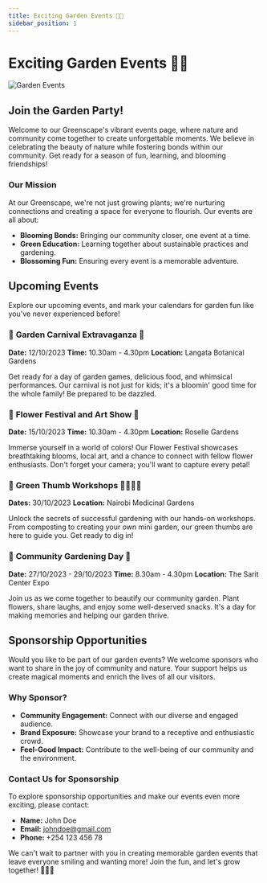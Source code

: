 ```yaml
---
title: Exciting Garden Events 🌼🎉
sidebar_position: 1
---
```


# Exciting Garden Events 🌼🎉

![Garden Events](https://github.com/jannelson36/GreenScape/blob/main/static/Discover%20The%20Joy%20Of%20Gardening-modified.png?raw=true)

## Join the Garden Party!

Welcome to our Greenscape's vibrant events page, where nature and community come together to create unforgettable moments. We believe in celebrating the beauty of nature while fostering bonds within our community. Get ready for a season of fun, learning, and blooming friendships!

### Our Mission

At our Greenscape, we're not just growing plants; we're nurturing connections and creating a space for everyone to flourish. Our events are all about:

- **Blooming Bonds:** Bringing our community closer, one event at a time.
- **Green Education:** Learning together about sustainable practices and gardening.
- **Blossoming Fun:** Ensuring every event is a memorable adventure.

## Upcoming Events

Explore our upcoming events, and mark your calendars for garden fun like you've never experienced before!

### 🌻 **Garden Carnival Extravaganza** 🎪

**Date:** 12/10/2023
**Time:** 10.30am - 4.30pm
**Location:** Langata Botanical Gardens

Get ready for a day of garden games, delicious food, and whimsical performances. Our carnival is not just for kids; it's a bloomin' good time for the whole family! Be prepared to be dazzled.

### 🌷 **Flower Festival and Art Show** 🎨

**Date:** 15/10/2023
**Time:** 10.30am - 4.30pm
**Location:** Roselle Gardens

Immerse yourself in a world of colors! Our Flower Festival showcases breathtaking blooms, local art, and a chance to connect with fellow flower enthusiasts. Don't forget your camera; you'll want to capture every petal!

### 🍃 **Green Thumb Workshops** 👩‍🌾👨‍🌾

**Dates:** 30/10/2023
**Location:** Nairobi Medicinal Gardens

Unlock the secrets of successful gardening with our hands-on workshops. From composting to creating your own mini garden, our green thumbs are here to guide you. Get ready to dig in!

### 🌱 **Community Gardening Day** 🌿

**Date:** 27/10/2023 - 29/10/2023
**Time:** 8.30am - 4.30pm
**Location:** The Sarit Center Expo

Join us as we come together to beautify our community garden. Plant flowers, share laughs, and enjoy some well-deserved snacks. It's a day for making memories and helping our garden thrive.

## Sponsorship Opportunities

Would you like to be part of our garden events? We welcome sponsors who want to share in the joy of community and nature. Your support helps us create magical moments and enrich the lives of all our visitors.

### Why Sponsor?

- **Community Engagement:** Connect with our diverse and engaged audience.
- **Brand Exposure:** Showcase your brand to a receptive and enthusiastic crowd.
- **Feel-Good Impact:** Contribute to the well-being of our community and the environment.

### Contact Us for Sponsorship

To explore sponsorship opportunities and make our events even more exciting, please contact:

- **Name:** John Doe
- **Email:** johndoe@gmail.com
- **Phone:** +254 123 456 78

We can't wait to partner with you in creating memorable garden events that leave everyone smiling and wanting more! Join the fun, and let's grow together! 🌼🌿🎉
